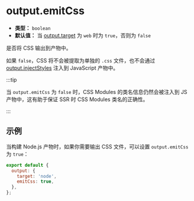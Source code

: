 # output.emitCss

- **类型：** `boolean`
- **默认值：** 当 [output.target](/config/output/target) 为 `web` 时为 `true`，否则为 `false`

是否将 CSS 输出到产物中。

如果 `false`，CSS 将不会被提取为单独的 `.css` 文件，也不会通过 [output.injectStyles](/config/output/inject-styles) 注入到 JavaScript 产物中。

:::tip

当 `output.emitCss` 为 `false` 时，CSS Modules 的类名信息仍然会被注入到 JS 产物中，这有助于保证 SSR 时 CSS Modules 类名的正确性。

:::

## 示例

当构建 Node.js 产物时，如果你需要输出 CSS 文件，可以设置 `output.emitCss` 为 `true`：

```js
export default {
  output: {
    target: 'node',
    emitCss: true,
  },
};
```
